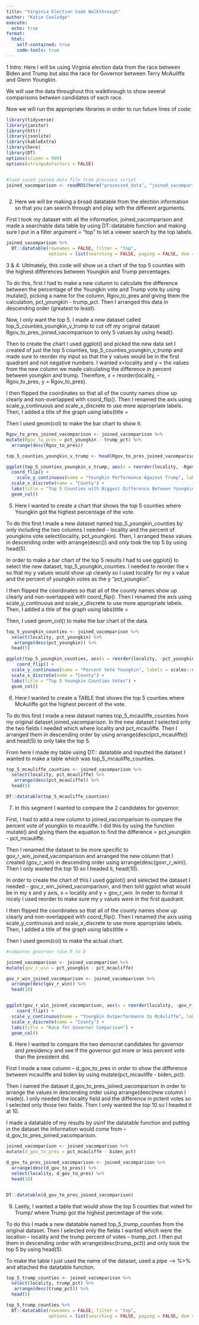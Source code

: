 ```yaml
---
title: "Virginia Election Code Walkthrough"
author: "Katie Coolidge"
execute:
  echo: true
format:
  html:
    self-contained: true
    code-tools: true
---
```

1 Intro: Here I will be using Virginia election data from the race between Biden and Trump but also the race for Governor between Terry McAuliffe and Glenn Youngkin. 

We will use the data throughout this walkthrough to show several comparisons between candidates of each race.

Now we will run the appropriate libraries in order to run future lines of code:

```r


library(tidyverse)
library(janitor)
library(httr)
library(jsonlite)
library(kableExtra)
library(here)
library(DT)
options(scipen = 999)
options(stringsAsFactors = FALSE)


#load saved joined data file from previous script
joined_vacomparison <- readRDS(here("processed_data", "joined_vacomparison.rds"))



```


2. Here we will be making a broad datatable from the election information so that you can search through and play with the different arguments. 

First I took my dataset with all the information, joined_vacomparison and made a searchable data table by using DT::datatable function and making sure I put in a filter argument = "top" to let a viewer search by the top labels.

```r
joined_vacomparison %>% 
  DT::datatable(rownames = FALSE, filter = "top",
                options = list(searching = FALSE, paging = FALSE, dom = "tip")) 


```


3 & 4: Ultimately, this code will show us a chart of the top 5 counties with the highest differences between Youngkin and Trump percentages. 

To do this, first I had to make a new column to calculate the difference between the percentage of the Youngkin vote and Trump vote by using mutate(), picking a name for the column, Rgov_to_pres and giving them the calculation, pct_youngkin - trump_pct. Then I arranged this data in descending order (greatest to least).

Now, I only want the top 5. I made a new dataset called top_5_counties_youngkin_v_trump to cut off my original dataset Rgov_to_pres_joined_vacomparison to only 5 values by using head().

Then to create the chart I used ggplot() and picked the new data set I created of just the top 5 counties, top_5_counties_youngkin_v_trump and made sure to reorder my input so that the y values would be in the first quadrant and not negative numbers. I wanted x=locality and y = the values from the new column we made calculating the difference in percent between youngkin and trump. Therefore, x = reorder(locality, -Rgov_to_pres, y = Rgov_to_pres).

I then flipped the coordinates so that all of the county names show up clearly and non-overlapped with coord_flip(). Then I renamed the axis using scale_y_continuous and scale_x_discrete to use more appropriate labels. Then, I added a title of the graph using labs(title =

Then I used geom(col) to make the bar chart to show it.


```r
Rgov_to_pres_joined_vacomparison <- joined_vacomparison %>% 
mutate(Rgov_to_pres = pct_youngkin - trump_pct) %>% 
  arrange(desc(Rgov_to_pres))

top_5_counties_youngkin_v_trump <- head(Rgov_to_pres_joined_vacomparison,5)

ggplot(top_5_counties_youngkin_v_trump, aes(x = reorder(locality, -Rgov_to_pres), y = Rgov_to_pres)) +
  coord_flip() +
	scale_y_continuous(name = "Youngkin Performance Against Trump", labels = scales::comma) +
  scale_x_discrete(name = "County") +
  labs(title = "Top 5 Counties with Biggest Difference Between Youngkin & Trump") +
  geom_col() 


```

5. Here I wanted to create a chart that shows the top 5 counties where Youngkin got the highest percentage of the vote.

To do this first I made a new dataset named top_5_youngkin_counties by only including the two columns I needed -- locality and the percent of youngkins vote select(locality, pct_youngkin). Then, I arranged these values in descending order with arrange(desc()) and only took the top 5 by using head(5).

In order to make a bar chart of the top 5 results I had to use ggplot() to select the new dataset, top_5_youngkin_counties. I needed to reorder the x so that my y values would show up cleanly so I used locality for my x value and the percent of youngkin votes as the y "pct_youngkin". 

I then flipped the coordinates so that all of the county names show up clearly and non-overlapped with coord_flip(). Then I renamed the axis using scale_y_continuous and scale_x_discrete to use more appropriate labels. Then, I added a title of the graph using labs(title =

Then, I used geom_col() to make the bar chart of the data.

```r
top_5_youngkin_counties <- joined_vacomparison %>% 
  select(locality, pct_youngkin) %>%
   arrange(desc(pct_youngkin)) %>% 
  head(5)

ggplot(top_5_youngkin_counties, aes(x = reorder(locality, -pct_youngkin), y = pct_youngkin)) +
	coord_flip() +
  scale_y_continuous(name = "Percent Vote Youngkin", labels = scales::comma) +
  scale_x_discrete(name = "County") +
  labs(title = "Top 5 Youngkin Counties Votes") +
  geom_col() 

```

6. Here I wanted to create a TABLE that shows the top 5 counties where McAuliffe got the highest percent of the vote.

To do this first I made a new dataset names top_5_mcauliffe_counties from my original dataset joined_vacomparison. In the new dataset I selected only the two fields I needed which where locality and pct_mcauliffe. Then I arranged them in descending order by using arrange(desc(pct_mcauliffe)) and head(5) to only take the top 5.

From here I made my table using DT:: datatable and inputted the dataset I wanted to make a table which was top_5_mcauliffe_counties.

```r
top_5_mcauliffe_counties <- joined_vacomparison %>% 
  select(locality, pct_mcauliffe) %>%
   arrange(desc(pct_mcauliffe)) %>% 
  head(5)

DT::datatable(top_5_mcauliffe_counties)

```

7. In this segment I wanted to compare the 2 candidates for governor. 

First, I had to add a new column to joined_vacomparison to compare the percent vote of youngkin to mcauliffe. I did this by using the function mutate() and giving them the equation to find the difference = pct_youngkin - pct_mcauliffe. 

Then I renamed the dataset to be more specific to gov_r_win_joined_vacomparison and arranged the new column that I created (gov_r_win) in descending order using arrange(desc(govr_r_win)). Then I only wanted the top 10 so I headed it, head(10). 

In order to create the chart of this I used ggplot() and selected the dataset I needed -- gov_r_win_joined_vacomparison, and then told ggplot what would be in my x and y axis, x = locality and y = gov_r_win. In order to format it nicely I used reorder to make sure my y values were in the first quadrant. 

I then flipped the coordinates so that all of the county names show up clearly and non-overlapped with coord_flip(). Then I renamed the axis using scale_y_continuous and scale_x_discrete to use more appropriate labels. Then, I added a title of the graph using labs(title =

Then I used geom(col) to make the actual chart.

```r

#compares governor race R to D

joined_vacomparison <- joined_vacomparison %>% 
mutate(gov_r_win = pct_youngkin - pct_mcauliffe)

gov_r_win_joined_vacomparison <- joined_vacomparison %>% 
  arrange(desc(gov_r_win)) %>%
  head(10) 


ggplot(gov_r_win_joined_vacomparison, aes(x = reorder(locality, -gov_r_win), y = gov_r_win)) +
	coord_flip() +
  scale_y_continuous(name = "Youngkin Outperformance to McAuliffe", labels = scales::comma) +
  scale_x_discrete(name = "County") +
  labs(title = "Race for Governor Comparison") +
  geom_col() 

```
8. Here I wanted to compare the two democrat candidates for governor and presidency and see if the governor got more or less percent vote than the president did. 

First I made a new column -- d_gov_to_pres in order to show the difference between mcauliffe and biden by using mutate(pct_mcauliffe - biden_pct).

Then I named the dataset d_gov_to_pres_joined_vacomparison in order to arrange the values in descending order using arrange(desc(new column I made)). I only needed the locality field and the difference in pctent votes so I selected only those two fields. Then I only wanted the top 10 so I headed it at 10.

I made a datatable of my results by usinf the datatable function and putting in the dataset the information would come from -- d_gov_to_pres_joined_vacomparison.

```r
joined_vacomparison <- joined_vacomparison %>% 
mutate(d_gov_to_pres = pct_mcauliffe - biden_pct)

d_gov_to_pres_joined_vacomparison <- joined_vacomparison %>% 
  arrange(desc(d_gov_to_pres)) %>%
  select(locality, d_gov_to_pres) %>% 
  head(10) 


DT::datatable(d_gov_to_pres_joined_vacomparison)

```
9. Lastly, I wanted a table that would show the top 5 counties that voted for Trump/ where Trump got the highest percentage of the vote. 

To do this I made a new datatable named top_5_trump_counties from the original dataset. Then I selected only the fields I wanted which were the location -- locality and the trump percent of votes -- trump_pct. I then put them in descending order with arrange(desc(trump_pct)) and only took the top 5 by using head(5). 

To make the table I just used the name of the dataset, used a pipe --> %>%  and attached the datatable function.

```r
 
top_5_trump_counties <- joined_vacomparison %>% 
  select(locality, trump_pct) %>%
   arrange(desc(trump_pct)) %>% 
  head(5)

top_5_trump_counties %>% 
  DT::datatable(rownames = FALSE, filter = "top",
                options = list(searching = FALSE, paging = FALSE, dom = "tip")) 


```


